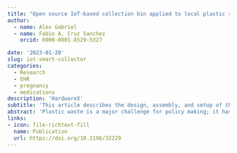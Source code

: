 ```yaml
---
title: "Open source IoT-based collection bin applied to local plastic recycling"
author:
  - name: Alex Gabriel
  - name: Fabio A. Cruz Sanchez
    orcid: 0000-0001-8529-5327

date: '2023-01-20'
slug: iot-smart-collector
categories:
  - Research
  - EHR
  - pregnancy
  - medications
description: 'HardwareX'
subtitle: 'This article describes the design, assembly, and setup of the hardware, system architecture, and software of collectors that may be used by these recycling units.'
abstract: 'Plastic waste is a major challenge for policy making; it has a terrible impact on the environment if it is not properly managed. In order to mitigate this issue, recycling industries have emerged with the associated logistics chain that also has an environmental impact, notably with the production of greenhouse gas. In addition to using energy to transform plastic waste into source material, energy is also wasted to transport it. In parallel to reducing plastic waste, it may be recycled at a very local scale, reducing transportation and allowing potential improvement of the collecting process. Assuming that local transformation of plastic waste is possible, this article describes the design, assembly, and setup of the hardware, system architecture, and software of collectors that may be used by these recycling units. The specificity of these collectors is that they produces on-line data related to the quantity of waste collected. Once implemented, a network of smart collectors should allow the reduction of travel to collect waste as it notifies when the collectors are full. It also produces data on the scale of a territory to optimize the supply chain related to plastic waste collection. This article presents the design and engineering aspects as well as limitations induced by technical choices, but also potential improvements for future developments.'
links:
- icon: file-richtext-fill
  name: Publication
  url: https://doi.org/10.2196/32229
---
```


